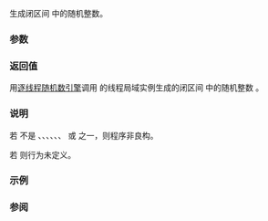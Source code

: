 {{cpp/experimental/title|randint}}
{{cpp/experimental/lib_extensions_2/navbar}}

{{dcl begin}}
{{dcl header|experimental/random}}
{{dcl|since=libfund_ts_2|1=
template&lt; class IntType &gt;
IntType randint( IntType a, IntType b );
}}
{{dcl end}}

生成闭区间 {{tt|[a, b]}} 中的随机整数。

===参数===
{{par begin}}
{{par | a, b |指定范围的整数值}}
{{par end}}

===返回值===
用[[cpp/experimental/lib extensions 2#逐线程引擎|逐线程随机数引擎]]调用 {{c|std::uniform_int_distribution&lt;IntType&gt;}} 的线程局域实例生成的闭区间 {{tt|[a, b]}} 中的随机整数 {{math|i}}。

===说明===
若 {{tt|IntType}} 不是 {{c|short}}、{{c|int}}、{{c|long}}、{{c|long long}}、{{c|unsigned short}}、{{c|unsigned int}}、{{c|unsigned long}} 或 {{c|unsigned long long}} 之一，则程序非良构。

若 {{c|a &gt; b}} 则行为未定义。

===示例===
{{example
|code=
#include &lt;experimental/random&gt;
#include &lt;iostream&gt;

int main()
{
    int random_number = std::experimental::randint(100, 999);
    std::cout &lt;&lt; "random 3-digit number: " &lt;&lt; random_number &lt;&lt; '\n';
}
|p=true
|output=
random 3-digit number: 273
}}

===参阅===
{{dsc begin}}
{{dsc inc|cpp/experimental/dsc reseed}}
{{dsc end}}

{{langlinks|en|ru}}